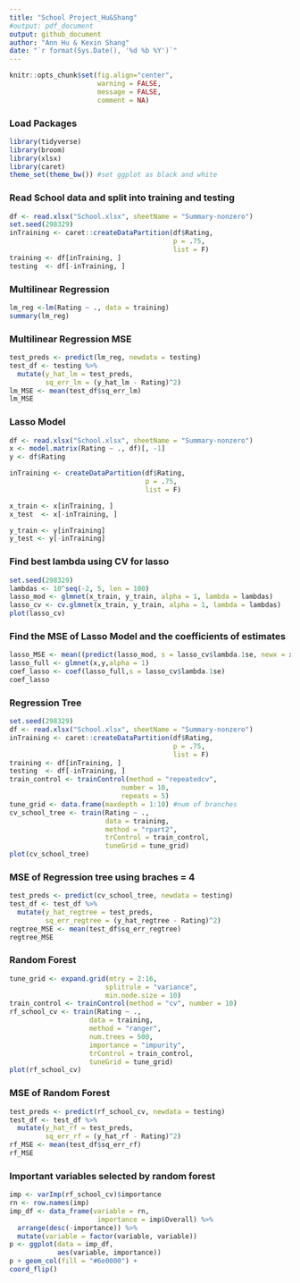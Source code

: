 ```yaml
---
title: "School Project_Hu&Shang"
#output: pdf_document
output: github_document
author: "Ann Hu & Kexin Shang"
date: "`r format(Sys.Date(), '%d %b %Y')`"
---
```


```r
knitr::opts_chunk$set(fig.align="center",
                      warning = FALSE,
                      message = FALSE,
                      comment = NA)
```

### Load Packages

```r
library(tidyverse)
library(broom)
library(xlsx)
library(caret)
theme_set(theme_bw()) #set ggplot as black and white
```

### Read School data and split into training and testing
```r
df <- read.xlsx("School.xlsx", sheetName = "Summary-nonzero")
set.seed(298329)
inTraining <- caret::createDataPartition(df$Rating, 
                                         p = .75,
                                         list = F)
training <- df[inTraining, ]
testing  <- df[-inTraining, ]
```


### Multilinear Regression
```r
lm_reg <-lm(Rating ~ ., data = training)
summary(lm_reg)
```

### Multilinear Regression MSE
```r
test_preds <- predict(lm_reg, newdata = testing)
test_df <- testing %>%
  mutate(y_hat_lm = test_preds,
         sq_err_lm = (y_hat_lm - Rating)^2)
lm_MSE <- mean(test_df$sq_err_lm)
lm_MSE
```

### Lasso Model
```r
df <- read.xlsx("School.xlsx", sheetName = "Summary-nonzero")
x <- model.matrix(Rating ~ ., df)[, -1]
y <- df$Rating

inTraining <- createDataPartition(df$Rating, 
                                  p = .75,
                                  list = F)

x_train <- x[inTraining, ]
x_test  <- x[-inTraining, ]

y_train <- y[inTraining]
y_test <- y[-inTraining]
```

### Find best lambda using CV for lasso
```r
set.seed(298329)
lambdas <- 10^seq(-2, 5, len = 100)
lasso_mod <- glmnet(x_train, y_train, alpha = 1, lambda = lambdas)
lasso_cv <- cv.glmnet(x_train, y_train, alpha = 1, lambda = lambdas)
plot(lasso_cv)
```

### Find the MSE of Lasso Model and the coefficients of estimates
```r
lasso_MSE <- mean((predict(lasso_mod, s = lasso_cv$lambda.1se, newx = x_test) - y_test)^2)
lasso_full <- glmnet(x,y,alpha = 1)
coef_lasso <- coef(lasso_full,s = lasso_cv$lambda.1se)
coef_lasso
```

### Regression Tree
```r
set.seed(298329)
df <- read.xlsx("School.xlsx", sheetName = "Summary-nonzero")
inTraining <- caret::createDataPartition(df$Rating, 
                                         p = .75,
                                         list = F)
training <- df[inTraining, ]
testing  <- df[-inTraining, ]
train_control <- trainControl(method = "repeatedcv",
                            number = 10, 
                            repeats = 5)
tune_grid <- data.frame(maxdepth = 1:10) #num of branches
cv_school_tree <- train(Rating ~ ., 
                        data = training,
                        method = "rpart2", 
                        trControl = train_control,
                        tuneGrid = tune_grid)
plot(cv_school_tree)
```

### MSE of Regression tree using braches = 4
```r
test_preds <- predict(cv_school_tree, newdata = testing)
test_df <- test_df %>%
  mutate(y_hat_regtree = test_preds,
         sq_err_regtree = (y_hat_regtree - Rating)^2)
regtree_MSE <- mean(test_df$sq_err_regtree)
regtree_MSE
```

### Random Forest
```r
tune_grid <- expand.grid(mtry = 2:16,
                        splitrule = "variance",
                        min.node.size = 10)
train_control <- trainControl(method = "cv", number = 10)
rf_school_cv <- train(Rating ~ .,
                    data = training,
                    method = "ranger",
                    num.trees = 500,
                    importance = "impurity",
                    trControl = train_control,
                    tuneGrid = tune_grid)
plot(rf_school_cv)
```

### MSE of Random Forest 
```r
test_preds <- predict(rf_school_cv, newdata = testing)
test_df <- test_df %>%
  mutate(y_hat_rf = test_preds,
         sq_err_rf = (y_hat_rf - Rating)^2)
rf_MSE <- mean(test_df$sq_err_rf)
rf_MSE
```

### Important variables selected by random forest
```r
imp <- varImp(rf_school_cv)$importance
rn <- row.names(imp)
imp_df <- data_frame(variable = rn,
                      importance = imp$Overall) %>%
  arrange(desc(-importance)) %>%
  mutate(variable = factor(variable, variable))
p <- ggplot(data = imp_df,
            aes(variable, importance))
p + geom_col(fill = "#6e0000") +
coord_flip()
```


